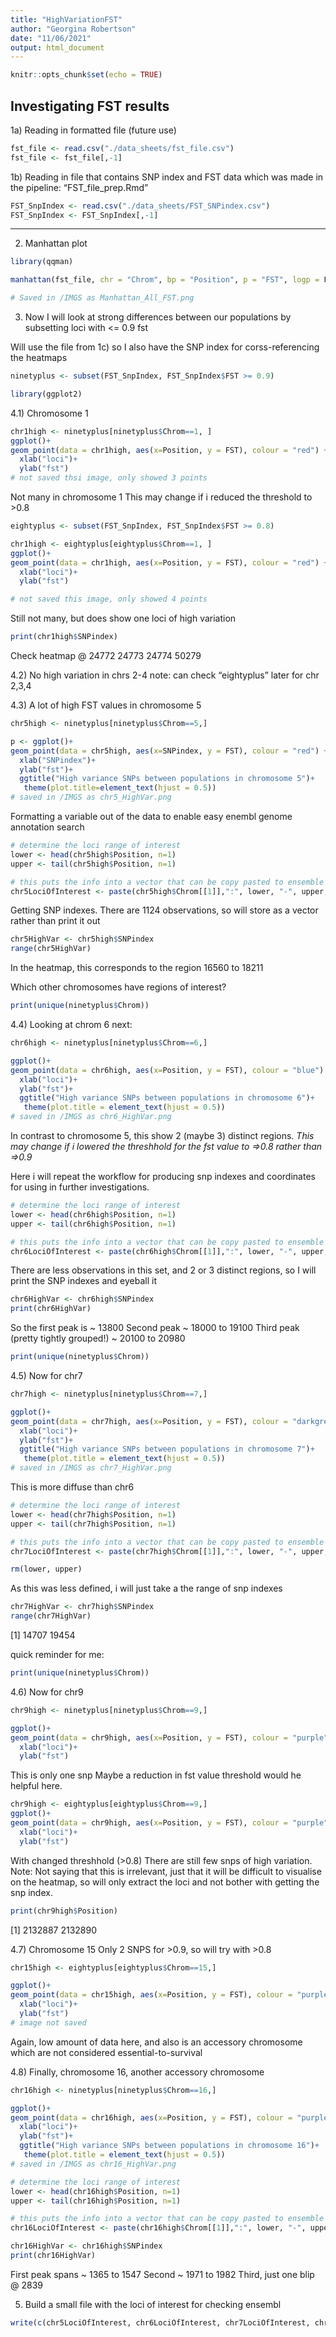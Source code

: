 ```yaml
---
title: "HighVariationFST"
author: "Georgina Robertson"
date: "11/06/2021"
output: html_document
---
```


```r
knitr::opts_chunk$set(echo = TRUE)
```

## Investigating FST results

1a) Reading in formatted file (future use)
```r
fst_file <- read.csv("./data_sheets/fst_file.csv")
fst_file <- fst_file[,-1]
```

1b) Reading in file that contains SNP index and FST data which was made in the pipeline: "FST_file_prep.Rmd"
```r
FST_SnpIndex <- read.csv("./data_sheets/FST_SNPindex.csv")
FST_SnpIndex <- FST_SnpIndex[,-1]
```
_________________________________________________________

2) Manhattan plot
```r
library(qqman)

manhattan(fst_file, chr = "Chrom", bp = "Position", p = "FST", logp = F, snp = "Scaffold", ylab="FST")

# Saved in /IMGS as Manhattan_All_FST.png
```


3) Now I will look at strong differences between our populations by subsetting loci with <= 0.9 fst

Will use the file from 1c) so I also have the SNP index for corss-referencing the heatmaps

```r
ninetyplus <- subset(FST_SnpIndex, FST_SnpIndex$FST >= 0.9)
```

```r
library(ggplot2)
```

4.1) Chromosome 1
```r
chr1high <- ninetyplus[ninetyplus$Chrom==1, ]
ggplot()+
geom_point(data = chr1high, aes(x=Position, y = FST), colour = "red") +
  xlab("loci")+
  ylab("fst")
# not saved thsi image, only showed 3 points
```

Not many in chromosome 1
This may change if i reduced the threshold to >0.8
```r
eightyplus <- subset(FST_SnpIndex, FST_SnpIndex$FST >= 0.8)
```

```r
chr1high <- eightyplus[eightyplus$Chrom==1, ]
ggplot()+
geom_point(data = chr1high, aes(x=Position, y = FST), colour = "red") +
  xlab("loci")+
  ylab("fst")

# not saved this image, only showed 4 points
```
Still not many, but does show one loci of high variation
```r
print(chr1high$SNPindex)
```
Check heatmap @ 24772 24773 24774 50279

4.2) No  high variation in chrs 2-4
note: can check "eightyplus" later for chr 2,3,4

4.3) A lot of high FST values in chromosome 5
```r
chr5high <- ninetyplus[ninetyplus$Chrom==5,]

p <- ggplot()+
geom_point(data = chr5high, aes(x=SNPindex, y = FST), colour = "red") +
  xlab("SNPindex")+
  ylab("fst")+
  ggtitle("High variance SNPs between populations in chromosome 5")+
   theme(plot.title=element_text(hjust = 0.5))
# saved in /IMGS as chr5_HighVar.png
```
Formatting  a variable out of the data to enable easy enembl genome annotation search 
```r
# determine the loci range of interest
lower <- head(chr5high$Position, n=1)
upper <- tail(chr5high$Position, n=1)

# this puts the info into a vector that can be copy pasted to ensemble
chr5LociOfInterest <- paste(chr5high$Chrom[[1]],":", lower, "-", upper, sep = "")
```

Getting SNP indexes.
There are 1124 observations, so will store as a vector rather than print it out
```r
chr5HighVar <- chr5high$SNPindex
range(chr5HighVar)
```
In the heatmap, this corresponds to the region 16560 to 18211

Which other chromosomes have regions of interest?
```r
print(unique(ninetyplus$Chrom))
```
4.4) Looking at chrom 6 next:
```r
chr6high <- ninetyplus[ninetyplus$Chrom==6,]

ggplot()+
geom_point(data = chr6high, aes(x=Position, y = FST), colour = "blue") +
  xlab("loci")+
  ylab("fst")+
  ggtitle("High variance SNPs between populations in chromosome 6")+
   theme(plot.title = element_text(hjust = 0.5))
# saved in /IMGS as chr6_HighVar.png
```
In contrast to chromosome 5, this show 2 (maybe 3) distinct regions. *This may change if i lowered the threshhold for the fst value to =>0.8 rather than =>0.9*

Here i will repeat the workflow for producing snp indexes and coordinates for using in further investigations.
```r
# determine the loci range of interest
lower <- head(chr6high$Position, n=1)
upper <- tail(chr6high$Position, n=1)

# this puts the info into a vector that can be copy pasted to ensemble
chr6LociOfInterest <- paste(chr6high$Chrom[[1]],":", lower, "-", upper, sep = "")

```

There are less observations in this set, and 2 or 3 distinct regions, so I will print the SNP indexes and eyeball it
```r
chr6HighVar <- chr6high$SNPindex
print(chr6HighVar)
```
So the first peak is ~ 13800
Second peak ~ 18000 to 19100
Third peak (pretty tightly grouped!) ~ 20100 to 20980


```r
print(unique(ninetyplus$Chrom))
```
4.5) Now for chr7
```r
chr7high <- ninetyplus[ninetyplus$Chrom==7,]

ggplot()+
geom_point(data = chr7high, aes(x=Position, y = FST), colour = "darkgreen") +
  xlab("loci")+
  ylab("fst")+
  ggtitle("High variance SNPs between populations in chromosome 7")+
   theme(plot.title = element_text(hjust = 0.5))
# saved in /IMGS as chr7_HighVar.png
```
This is more diffuse than chr6

```r
# determine the loci range of interest
lower <- head(chr7high$Position, n=1)
upper <- tail(chr7high$Position, n=1)

# this puts the info into a vector that can be copy pasted to ensemble
chr7LociOfInterest <- paste(chr7high$Chrom[[1]],":", lower, "-", upper, sep = "")

rm(lower, upper)
```

As this was less defined, i will just take a the range of snp indexes
```r
chr7HighVar <- chr7high$SNPindex
range(chr7HighVar)
```
[1] 14707 19454

quick reminder for me:
```r
print(unique(ninetyplus$Chrom))
```

4.6) Now for chr9
```r
chr9high <- ninetyplus[ninetyplus$Chrom==9,]

ggplot()+
geom_point(data = chr9high, aes(x=Position, y = FST), colour = "purple") +
  xlab("loci")+
  ylab("fst")
```
This is only one snp
Maybe a reduction in fst value threshold would he helpful here.
```r
chr9high <- eightyplus[eightyplus$Chrom==9,]
ggplot()+
geom_point(data = chr9high, aes(x=Position, y = FST), colour = "purple") +
  xlab("loci")+
  ylab("fst")
```
With changed threshhold (>0.8) There are still few snps of high variation.
Note: Not saying that this is irrelevant, just that it will be difficult to visualise on the heatmap, so will only extract the loci and not bother with getting the snp index.
```r
print(chr9high$Position)
```
[1] 2132887 2132890


4.7) Chromosome 15
Only 2 SNPS for >0.9, so will try with >0.8
```r
chr15high <- eightyplus[eightyplus$Chrom==15,]

ggplot()+
geom_point(data = chr15high, aes(x=Position, y = FST), colour = "purple") +
  xlab("loci")+
  ylab("fst")
# image not saved
```
Again, low amount of data here, and also is an accessory chromosome which are not considered essential-to-survival

4.8) Finally, chromosome 16, another accessory chromosome
```r
chr16high <- ninetyplus[ninetyplus$Chrom==16,]

ggplot()+
geom_point(data = chr16high, aes(x=Position, y = FST), colour = "purple") +
  xlab("loci")+
  ylab("fst")+
  ggtitle("High variance SNPs between populations in chromosome 16")+
   theme(plot.title = element_text(hjust = 0.5))
# saved in /IMGS as chr16_HighVar.png
```

```r
# determine the loci range of interest
lower <- head(chr16high$Position, n=1)
upper <- tail(chr16high$Position, n=1)

# this puts the info into a vector that can be copy pasted to ensemble
chr16LociOfInterest <- paste(chr16high$Chrom[[1]],":", lower, "-", upper, sep = "")
```

```r
chr16HighVar <- chr16high$SNPindex
print(chr16HighVar)
```
First peak spans ~ 1365 to 1547
Second ~ 1971 to 1982
Third, just one blip @ 2839

5) Build a small file with the loci of interest for checking ensembl

```r
write(c(chr5LociOfInterest, chr6LociOfInterest, chr7LociOfInterest, chr16LociOfInterest), file = "./data_sheets/highvariation_byLOCI.txt")
```
